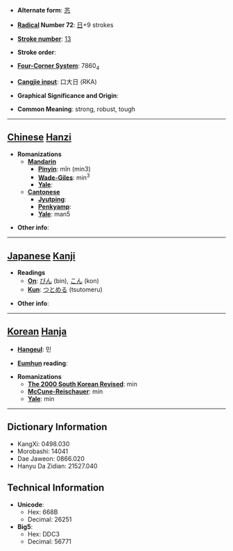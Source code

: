 * '''Alternate form''': [[忞]]

* '''[[Wiktionary:Chinese radical index| Radical]] Number 72''': [[Wiktionary:Chinese radical index 日|日]]+9 strokes

* '''[[Wiktionary:Chinese total strokes index|Stroke number]]''': [[Wiktionary:Chinese total strokes index 13|13]]

* '''Stroke order''': 

* '''[[Wiktionary:Chinese four corner index|Four-Corner System]]''': 7860<sub>4</sub>

* '''[[Wiktionary:Chinese Cangjie index|Cangjie input]]''': 口大日 (RKA)

* '''Graphical Significance and Origin''': 

* '''Common Meaning''': strong, robust, tough

----

== [[Chinese]] [[Hanzi]] ==

* '''Romanizations'''
** '''[[Mandarin]]'''
*** '''[[Pinyin]]''': mǐn (min3)
*** '''[[Wade-Giles]]''': min<sup>3</sup>
*** '''[[Yale]]''': 
** '''[[Cantonese]]'''
*** '''[[Jyutping]]''':
*** '''[[Penkyamp]]''': 
*** '''[[Yale]]''': man5

* '''Other info''': 

----

== [[Japanese]] [[Kanji]] ==

* '''Readings'''
** '''[[On]]''': [[びん]] (bin), [[こん]] (kon)
** '''[[Kun]]''': [[つとめる]] (tsutomeru)

* '''Other info''':  

----

== [[Korean]] [[Hanja]] ==

* '''[[Hangeul]]''': 민

* '''[[Eumhun]] reading''': 

* '''Romanizations'''
** '''[[The 2000 South Korean Revised Romanization|The 2000 South Korean Revised]]''': min
** '''[[McCune-Reischauer]]''': min
** '''[[Yale]]''': min

----

== Dictionary Information ==

* KangXi: 0498.030
* Morobashi: 14041
* Dae Jaweon: 0866.020
* Hanyu Da Zidian: 21527.040

== Technical Information ==

* '''Unicode''':
** Hex: 668B
** Decimal: 26251
* '''Big5''':
** Hex: DDC3
** Decimal: 56771